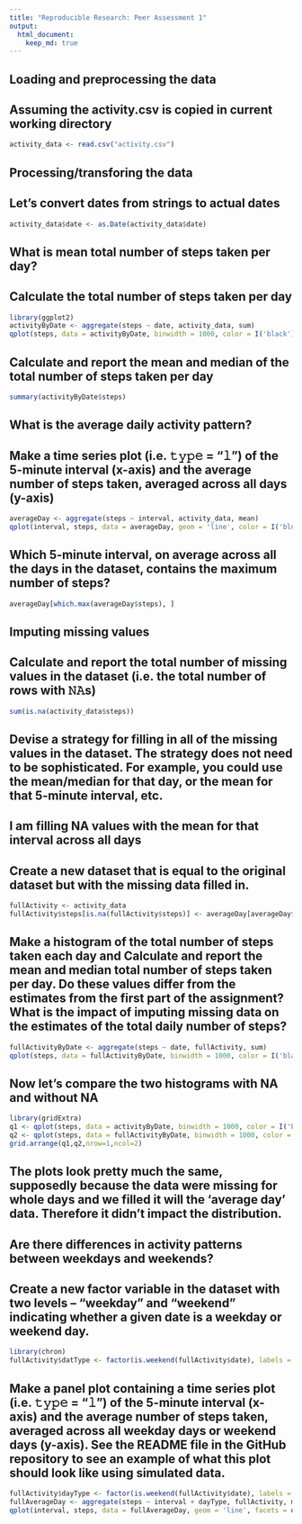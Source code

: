 ```yaml
---
title: "Reproducible Research: Peer Assessment 1"
output: 
  html_document:
    keep_md: true
---
```



## Loading and preprocessing the data

## Assuming the activity.csv is copied in current working directory

```r
activity_data <- read.csv("activity.csv")
```

## Processing/transforing the data

## Let’s convert dates from strings to actual dates

```r
activity_data$date <- as.Date(activity_data$date)
```

## What is mean total number of steps taken per day?

## Calculate the total number of steps taken per day

```r
library(ggplot2)
activityByDate <- aggregate(steps ~ date, activity_data, sum)
qplot(steps, data = activityByDate, binwidth = 1000, color = I('black'), fill = I('blue'), main = 'Total number of steps per day', xlab = 'Number of steps')
```

## Calculate and report the mean and median of the total number of steps taken per day

```r
summary(activityByDate$steps)
```

## What is the average daily activity pattern?

## Make a time series plot (i.e. 𝚝𝚢𝚙𝚎 = "𝚕") of the 5-minute interval (x-axis) and the average number of steps taken, averaged across all days (y-axis)

```r
averageDay <- aggregate(steps ~ interval, activity_data, mean)
qplot(interval, steps, data = averageDay, geom = 'line', color = I('blue'), main = 'Average daily activity', xlab = '5-min interval', ylab='Average number of steps')
```

## Which 5-minute interval, on average across all the days in the dataset, contains the maximum number of steps?

```r
averageDay[which.max(averageDay$steps), ]
```


## Imputing missing values

## Calculate and report the total number of missing values in the dataset (i.e. the total number of rows with 𝙽𝙰s)

```r
sum(is.na(activity_data$steps))
```


## Devise a strategy for filling in all of the missing values in the dataset. The strategy does not need to be sophisticated. For example, you could use the mean/median for that day, or the mean for that 5-minute interval, etc.

## I am filling NA values with the mean for that interval across all days

## Create a new dataset that is equal to the original dataset but with the missing data filled in.

```r
fullActivity <- activity_data
fullActivity$steps[is.na(fullActivity$steps)] <- averageDay[averageDay$interval == fullActivity$interval[is.na(fullActivity$steps)], 'steps']
```

## Make a histogram of the total number of steps taken each day and Calculate and report the mean and median total number of steps taken per day. Do these values differ from the estimates from the first part of the assignment? What is the impact of imputing missing data on the estimates of the total daily number of steps?

```r
fullActivityByDate <- aggregate(steps ~ date, fullActivity, sum)
qplot(steps, data = fullActivityByDate, binwidth = 1000, color = I('black'), fill = I('blue'), main='Total number of steps per day(without NA)', xlab='Number of steps')
```

## Now let’s compare the two histograms with NA and without NA

```r
library(gridExtra)
q1 <- qplot(steps, data = activityByDate, binwidth = 1000, color = I('black'), fill=I('blue'), main='With NA', xlab='Number of steps')
q2 <- qplot(steps, data = fullActivityByDate, binwidth = 1000, color = I('black'), fill=I('blue'), main='Without NA', xlab='Number of steps')
grid.arrange(q1,q2,nrow=1,ncol=2)
```

## The plots look pretty much the same, supposedly because the data were missing for whole days and we filled it will the ‘average day’ data. Therefore it didn’t impact the distribution.


## Are there differences in activity patterns between weekdays and weekends?

## Create a new factor variable in the dataset with two levels – “weekday” and “weekend” indicating whether a given date is a weekday or weekend day.

```r
library(chron)
fullActivity$datType <- factor(is.weekend(fullActivity$date), labels = c('weekday','weekend'))
```

## Make a panel plot containing a time series plot (i.e. 𝚝𝚢𝚙𝚎 = "𝚕") of the 5-minute interval (x-axis) and the average number of steps taken, averaged across all weekday days or weekend days (y-axis). See the README file in the GitHub repository to see an example of what this plot should look like using simulated data.

```r
fullActivity$dayType <- factor(is.weekend(fullActivity$date), labels = c('weekday','weekend'))
fullAverageDay <- aggregate(steps ~ interval + dayType, fullActivity, mean)
qplot(interval, steps, data = fullAverageDay, geom = 'line', facets = dayType ~ ., color = I('blue'), xlab='Interval', ylab='Number od steps')
```


